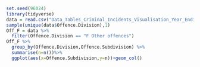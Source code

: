 ```r
set.seed(96024)
library(tidyverse)
data = read.csv("Data_Tables_Criminal_Incidents_Visualisation_Year_Ending_December_2019.csv")
sample(unique(data$Offence.Division),1)
Off_F = data %>%
  filter(Offence.Division == "F Other offences")
Off_F %>%
  group_by(Offence.Division,Offence.Subdivision) %>%
  summarise(n=n())%>%
  ggplot(aes(x=Offence.Subdivision,y=n))+geom_col()


```